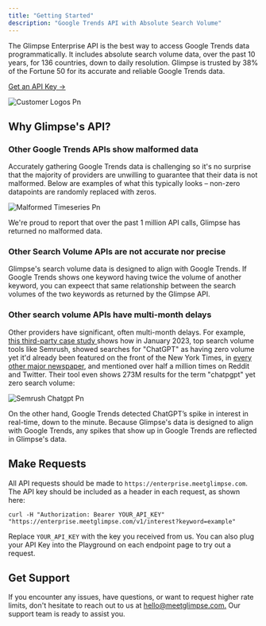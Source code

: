 ```yaml
---
title: "Getting Started"
description: "Google Trends API with Absolute Search Volume"
---
```


The Glimpse Enterprise API is the best way to access Google Trends data programmatically. It includes absolute search volume data, over the past 10 years, for 136 countries, down to daily resolution. Glimpse is trusted by 38% of the Fortune 50 for its accurate and reliable Google Trends data.

<div style={{ display: 'flex', alignItems: 'flex-start' }}>
<a href="https://meetglimpse.com/#api" 
         target="_blank" 
         rel="noopener noreferrer"
         style={{ 
          backgroundColor: '#2235D8', 
          color: '#fff', 
          border: 'none',
          padding: '10px 20px',
          borderRadius: '50px',
          cursor: 'pointer',
          transition: 'all 0.2s ease-in-out',
          textDecoration: 'none',
          ':hover': { opacity: 0.1, transform: 'translateY(-2px)' }
      }}>Get an API Key →</a>
</div>

![Customer Logos Pn](/images/customer-logos.png)

## **Why Glimpse's API?**

### Other Google Trends APIs show malformed data

Accurately gathering Google Trends data is challenging so it's no surprise that the majority of providers are unwilling to guarantee that their data is not malformed. Below are examples of what this typically looks – non-zero datapoints are randomly replaced with zeros.

![Malformed Timeseries Pn](/images/malformed-timeseries.png)

We're proud to report that over the past 1 million API calls, Glimpse has returned no malformed data.

### **Other Search Volume APIs are not accurate nor precise**

Glimpse's search volume data is designed to align with Google Trends. If Google Trends shows one keyword having twice the volume of another keyword, you can expeect that same relationship between the search volumes of the two keywords as returned by the Glimpse API.

### **Other search volume APIs have multi-month delays**

Other providers have significant, often multi-month delays. For example, [this third-party case study ](https://www.sara-taher.com/case-study-seo-for-trending-topics/)shows how in January 2023, top search volume tools like Semrush, showed searches for "ChatGPT" as having zero volume yet it'd already been featured on the front of the New York Times, in [every other major newspaper](https://muckrack.com/trends/report/?terms=%22chatgpt%22&daterange_starts=2021-06-01&daterange_ends=2025-04-24), and mentioned over half a million times on Reddit and Twitter. Their tool even shows 273M results for the term "chatpgpt" yet zero search volume:

![Semrush Chatgpt Pn](/images/semrush-chatgpt.png)

On the other hand, Google Trends detected ChatGPT’s spike in interest in real-time, down to the minute. Because Glimpse's data is designed to align with Google Trends, any spikes that show up in Google Trends are reflected in Glimpse's data.

## **Make Requests**

All API requests should be made to `https://enterprise.meetglimpse.com`. The API key should be included as a header in each request, as shown here:

```
curl -H "Authorization: Bearer YOUR_API_KEY" "https://enterprise.meetglimpse.com/v1/interest?keyword=example"
```

Replace `YOUR_API_KEY` with the key you received from us. You can also plug your API Key into the Playground on each endpoint page to try out a request.

## **Get Support**

If you encounter any issues, have questions, or want to request higher rate limits, don't hesitate to reach out to us at [hello@meetglimpse.com.](mailto:hello@meetglimpse.com.) Our support team is ready to assist you.

